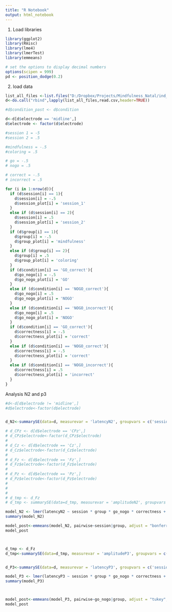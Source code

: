 ```yaml
---
title: "R Notebook"
output: html_notebook
---
```


1. Load libraries
```r
library(ggplot2)
library(Rmisc)
library(lme4)
library(lmerTest)
library(emmeans)

# set the options to display decimal numbers
options(scipen = 999)
pd <- position_dodge(0.2)
```

2. load data
```r
list_all_files <-list.files("D:/Dropbox/Projects/Mindfulness_Natal/ind_means_midline/",full.names = TRUE)
d<-do.call("rbind",lapply(list_all_files,read.csv,header=TRUE))

#d$condition_past <- d$condition

d<-d[d$electrode == 'midline',]
d$electrode <- factor(d$electrode)

#session 1 = -5
#session 2 = .5

#mindfulness = -.5
#coloring = .5

# go = -.5
# nogo = .5

# correct = -.5
# incorrect = .5

for (i in 1:nrow(d)){
  if (d$session[i] == 1){
    d$session[i] = -.5
    d$session_plot[i] = 'session_1'
  }
  else if (d$session[i] == 2){
    d$session[i] = .5
    d$session_plot[i] = 'session_2'
  }
  if (d$group[i] == 1){
    d$group[i] = -.5
    d$group_plot[i] = 'mindfulness'
  }
  else if (d$group[i] == 2){
    d$group[i] = .5
    d$group_plot[i] = 'coloring'
  }
  if (d$condition[i] == 'GO_correct'){
    d$go_nogo[i] = -.5
    d$go_nogo_plot[i] = 'GO'
  }
  else if (d$condition[i] == 'NOGO_correct'){
    d$go_nogo[i] = .5
    d$go_nogo_plot[i] = 'NOGO'
  }
  else if (d$condition[i] == 'NOGO_incorrect'){
    d$go_nogo[i] = .5
    d$go_nogo_plot[i] = 'NOGO'
  }
  if (d$condition[i] == 'GO_correct'){
    d$correctness[i] = -.5
    d$correctness_plot[i] = 'correct'
  }
  else if (d$condition[i] == 'NOGO_correct'){
    d$correctness[i] = -.5
    d$correctness_plot[i] = 'correct'
  }
  else if (d$condition[i] == 'NOGO_incorrect'){
    d$correctness[i] = .5
    d$correctness_plot[i] = 'incorrect'
  }
}

```
Analysis N2 and p3

```r

#d<-d[d$electrode != 'midline',]
#d$electrode<-factor(d$electrode)


d_N2<-summarySE(data=d, measurevar = 'latencyN2', groupvars = c('session', 'group', 'go_nogo', 'correctness', 'sub', 'electrode'))

# d_CPz <- d[d$electrode == 'CPz',]
# d_CPz$electrode<-factor(d_CPz$electrode)
# 
# d_Cz <- d[d$electrode == 'Cz',]
# d_Cz$electrode<-factor(d_Cz$electrode)
# 
# d_Fz <- d[d$electrode == 'Fz',]
# d_Fz$electrode<-factor(d_Fz$electrode)
# 
# d_Pz <- d[d$electrode == 'Pz',]
# d_Pz$electrode<-factor(d_Pz$electrode)
# 
# 
# 
# d_tmp <- d_Fz
# d_tmp <- summarySE(data=d_tmp, measurevar = 'amplitudeN2', groupvars = c('session', 'group', 'go_nogo', 'correctness', 'sub'))

model_N2 <- lmer(latencyN2 ~ session * group * go_nogo * correctness + (1|sub), data=d_N2)
summary(model_N2)

model_post<-emmeans(model_N2, pairwise~session|group, adjust = "bonferroni")
model_post



d_tmp <- d_Fz
d_tmp<-summarySE(data=d_tmp, measurevar = 'amplitudeP3', groupvars = c('session', 'group', 'go_nogo', 'correctness', 'sub'))


d_P3<-summarySE(data=d, measurevar = 'latencyP3', groupvars = c('session', 'group', 'go_nogo', 'correctness', 'sub', 'electrode'))

model_P3 <- lmer(latencyP3 ~ session * group * go_nogo * correctness + (1|sub), data=d_P3)
summary(model_P3)



model_post<-emmeans(model_P3, pairwise~go_nogo|group, adjust = "tukey", pbkrtest.limit = 38893)
model_post

```





















